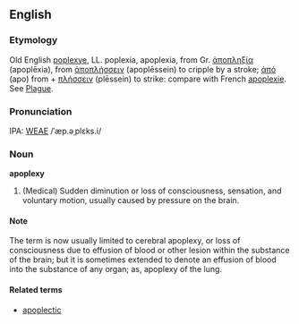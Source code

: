 ==English==
===Etymology===
Old English [[poplexye]], LL. poplexia, apoplexia, from Gr. [[ἀποπληξία]] (apoplēxia), from [[ἀποπλήσσειν]] (apoplēssein) to cripple by a stroke; [[ἀπό]] (apo) from + [[πλήσσειν]] (plēssein)  to strike: compare with French [[apoplexie]].  See [[Plague]].

===Pronunciation===
IPA: [[WEAE]] /ˈæp.əˌplɛks.i/

===Noun===
'''apoplexy'''

#(Medical) Sudden diminution or loss of consciousness, sensation, and  voluntary motion, usually caused by pressure on the brain.

====Note====
The term is now usually limited to cerebral apoplexy, or loss of consciousness due to effusion of blood or other lesion within the substance of the brain; but it is sometimes extended to denote an effusion of blood into the substance of any organ; as, apoplexy of the lung.
<!-- material copied from Webster's Revised Unabridged Dictionary (1913) -->

====Related terms====
*[[apoplectic]]
